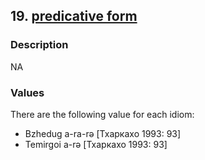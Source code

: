 ## 19. <a href =  'https://agricolamz.github.io/The_Circassian_Isoglosses_Database/19.html'>predicative form</a>
### Description

NA


### Values
There are the following value for each idiom:

* Bzhedug a-ra-rə [Тхаркахо 1993: 93]
* Temirgoi a-rə [Тхаркахо 1993: 93]

